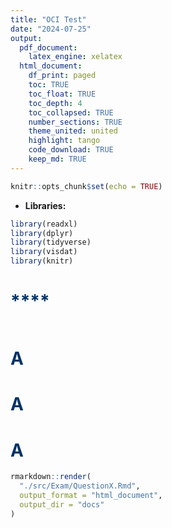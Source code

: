 ```yaml
---
title: "OCI Test"
date: "2024-07-25"
output:
  pdf_document:
    latex_engine: xelatex
  html_document:
    df_print: paged
    toc: TRUE
    toc_float: TRUE
    toc_depth: 4
    toc_collapsed: TRUE
    number_sections: TRUE
    theme_united: united
    highlight: tango
    code_download: TRUE
    keep_md: TRUE
---
```


```r
knitr::opts_chunk$set(echo = TRUE)
```

- **Libraries:**

```r
library(readxl)
library(dplyr)
library(tidyverse)
library(visdat)
library(knitr)
```

# <span style="color:#003366">****</span>

```r

```

# <span style="color:#003366">**A**</span>
# <span style="color:#003366">**A**</span>
# <span style="color:#003366">**A**</span>

```r
rmarkdown::render(
  "./src/Exam/QuestionX.Rmd",
  output_format = "html_document",
  output_dir = "docs"
)
```